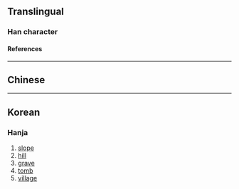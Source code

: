 {{character info/new}}
==Translingual==

===Han character===
{{Han char|rn=1|rad=一|as=04|sn=5|four=11102|canj=TM|ids=⿱卝一}}

====References====
{{Han ref|kx=0078.010|hdz=10015.030|uh=3400}}

----

==Chinese==
{{zh-see|丘|o}}

----

==Korean==

===Hanja===
{{ko-hanja|hangeul=구|rv=gu|mr=ku|y=kwu|eumhun=언덕|ehrv=eondeok|ehmr=ŏndŏk|ehy=entek}}

# [[slope]]
# [[hill]]
# [[grave]]
# [[tomb]]
# [[village]]